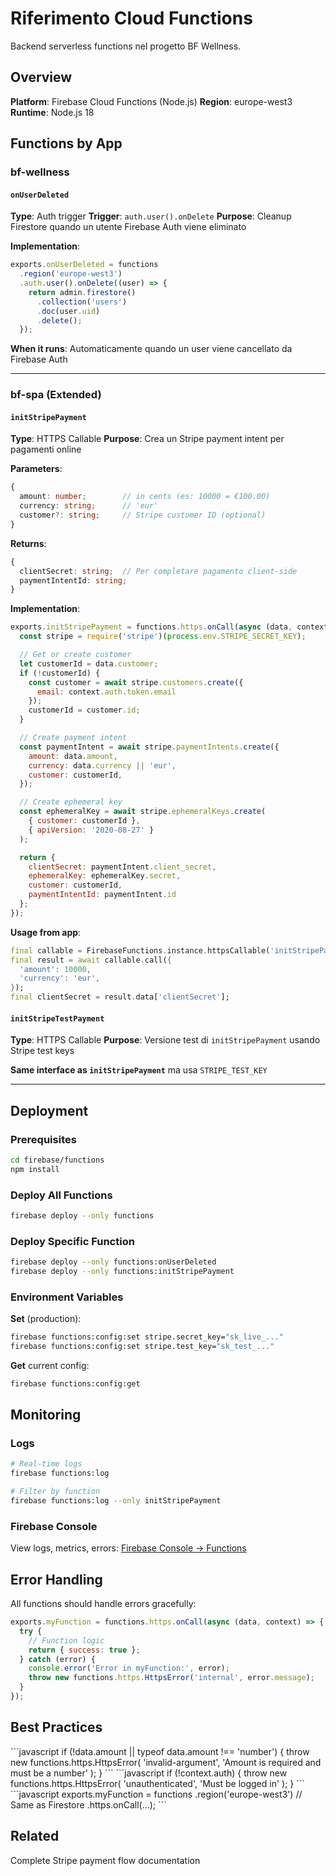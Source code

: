 # Riferimento Cloud Functions

Backend serverless functions nel progetto BF Wellness.

## Overview

**Platform**: Firebase Cloud Functions (Node.js)
**Region**: europe-west3
**Runtime**: Node.js 18

## Functions by App

### bf-wellness

#### `onUserDeleted`

**Type**: Auth trigger
**Trigger**: `auth.user().onDelete`
**Purpose**: Cleanup Firestore quando un utente Firebase Auth viene eliminato

**Implementation**:
```javascript
exports.onUserDeleted = functions
  .region('europe-west3')
  .auth.user().onDelete((user) => {
    return admin.firestore()
      .collection('users')
      .doc(user.uid)
      .delete();
  });
```

**When it runs**: Automaticamente quando un user viene cancellato da Firebase Auth

---

### bf-spa (Extended)

#### `initStripePayment`

**Type**: HTTPS Callable
**Purpose**: Crea un Stripe payment intent per pagamenti online

**Parameters**:
```typescript
{
  amount: number;        // in cents (es: 10000 = €100.00)
  currency: string;      // 'eur'
  customer?: string;     // Stripe customer ID (optional)
}
```

**Returns**:
```typescript
{
  clientSecret: string;  // Per completare pagamento client-side
  paymentIntentId: string;
}
```

**Implementation**:
```javascript
exports.initStripePayment = functions.https.onCall(async (data, context) => {
  const stripe = require('stripe')(process.env.STRIPE_SECRET_KEY);

  // Get or create customer
  let customerId = data.customer;
  if (!customerId) {
    const customer = await stripe.customers.create({
      email: context.auth.token.email
    });
    customerId = customer.id;
  }

  // Create payment intent
  const paymentIntent = await stripe.paymentIntents.create({
    amount: data.amount,
    currency: data.currency || 'eur',
    customer: customerId,
  });

  // Create ephemeral key
  const ephemeralKey = await stripe.ephemeralKeys.create(
    { customer: customerId },
    { apiVersion: '2020-08-27' }
  );

  return {
    clientSecret: paymentIntent.client_secret,
    ephemeralKey: ephemeralKey.secret,
    customer: customerId,
    paymentIntentId: paymentIntent.id
  };
});
```

**Usage from app**:
```dart
final callable = FirebaseFunctions.instance.httpsCallable('initStripePayment');
final result = await callable.call({
  'amount': 10000,
  'currency': 'eur',
});
final clientSecret = result.data['clientSecret'];
```

#### `initStripeTestPayment`

**Type**: HTTPS Callable
**Purpose**: Versione test di `initStripePayment` usando Stripe test keys

**Same interface as `initStripePayment`** ma usa `STRIPE_TEST_KEY`

---

## Deployment

### Prerequisites

```bash
cd firebase/functions
npm install
```

### Deploy All Functions

```bash
firebase deploy --only functions
```

### Deploy Specific Function

```bash
firebase deploy --only functions:onUserDeleted
firebase deploy --only functions:initStripePayment
```

### Environment Variables

**Set** (production):
```bash
firebase functions:config:set stripe.secret_key="sk_live_..."
firebase functions:config:set stripe.test_key="sk_test_..."
```

**Get** current config:
```bash
firebase functions:config:get
```

## Monitoring

### Logs

```bash
# Real-time logs
firebase functions:log

# Filter by function
firebase functions:log --only initStripePayment
```

### Firebase Console

View logs, metrics, errors: [Firebase Console → Functions](https://console.firebase.google.com/project/bf-wellness-app/functions)

## Error Handling

All functions should handle errors gracefully:

```javascript
exports.myFunction = functions.https.onCall(async (data, context) => {
  try {
    // Function logic
    return { success: true };
  } catch (error) {
    console.error('Error in myFunction:', error);
    throw new functions.https.HttpsError('internal', error.message);
  }
});
```

## Best Practices

<AccordionGroup>
  <Accordion title="Always validate input">
    ```javascript
    if (!data.amount || typeof data.amount !== 'number') {
      throw new functions.https.HttpsError(
        'invalid-argument',
        'Amount is required and must be a number'
      );
    }
    ```
  </Accordion>

  <Accordion title="Check authentication when needed">
    ```javascript
    if (!context.auth) {
      throw new functions.https.HttpsError(
        'unauthenticated',
        'Must be logged in'
      );
    }
    ```
  </Accordion>

  <Accordion title="Use regions for better performance">
    ```javascript
    exports.myFunction = functions
      .region('europe-west3')  // Same as Firestore
      .https.onCall(...);
    ```
  </Accordion>
</AccordionGroup>

## Related

<Card title="Stripe Integration" icon="credit-card" href="/features/payments/stripe-integration">
  Complete Stripe payment flow documentation
</Card>
